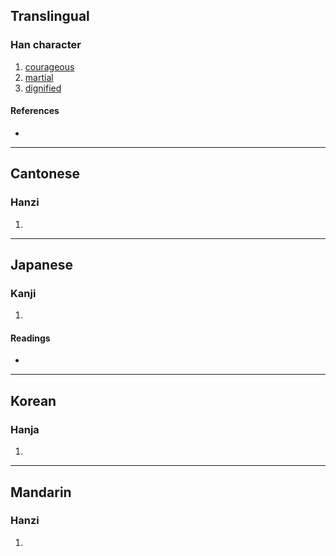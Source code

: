 {{character info/new}}
==Translingual==

===Han character===
{{Han char|rn=9|rad=人|as=12|sn=14|four=27220|canj=OANB|ids=⿰亻閒}}

# [[courageous]]
# [[martial]]
# [[dignified]]

====References====
* {{Han ref|kx=0117.190|dkj=01122|dj=0249.050|hdz=10222.080|uh=50E9|ud=20713|bh=B9B7|bd=47543}}

----

==Cantonese==

===Hanzi===
{{yue-hanzi|jyut=|y=haan5}}

# {{defn|lang=yue|sort=人12}}

----

==Japanese==

===Kanji===
{{ja-kanji|grade=|rs=人12}}

# {{defn|lang=ja|sort=人12}}

====Readings====
* {{ja-readings|on=[[かん]] (kan), [[げん]] (gen)|kun=[[たけだけしいさま]] (takedakeshiisama)}}

----

==Korean==

===Hanja===
{{ko-hanja|hangeul=한|rv=han|mr=han}}

# {{defn|lang=ko|sort=人12}}

----

==Mandarin==

===Hanzi===
{{cmn-hanzi|pin=[[xiàn]] ([[xian4]])|wg=hsien<sup>4</sup>}}

# {{defn|lang=cmn|sort=人12}}